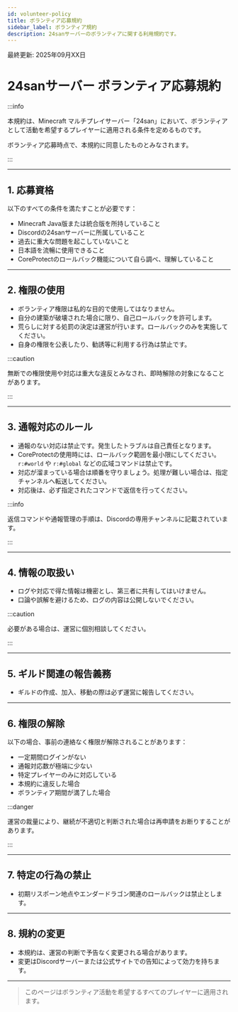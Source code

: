 ```yaml
---
id: volunteer-policy
title: ボランティア応募規約
sidebar_label: ボランティア規約
description: 24sanサーバーのボランティアに関する利用規約です。
---
```


最終更新: 2025年09月XX日

# 24sanサーバー ボランティア応募規約

:::info

本規約は、Minecraft マルチプレイサーバー「24san」において、ボランティアとして活動を希望するプレイヤーに適用される条件を定めるものです。

ボランティア応募時点で、本規約に同意したものとみなされます。

:::

---

## 1. 応募資格

以下のすべての条件を満たすことが必要です：

- Minecraft Java版または統合版を所持していること  
- Discordの24sanサーバーに所属していること  
- 過去に重大な問題を起こしていないこと  
- 日本語を流暢に使用できること  
- CoreProtectのロールバック機能について自ら調べ、理解していること

---

## 2. 権限の使用

- ボランティア権限は私的な目的で使用してはなりません。  
- 自分の建築が破壊された場合に限り、自己ロールバックを許可します。  
- 荒らしに対する処罰の決定は運営が行います。ロールバックのみを実施してください。  
- 自身の権限を公表したり、勧誘等に利用する行為は禁止です。

:::caution

無断での権限使用や対応は重大な違反とみなされ、即時解除の対象になることがあります。

:::

---

## 3. 通報対応のルール

- 通報のない対応は禁止です。発生したトラブルは自己責任となります。  
- CoreProtectの使用時には、ロールバック範囲を最小限にしてください。  
  `r:#world` や `r:#global` などの広域コマンドは禁止です。  
- 対応が溜まっている場合は順番を守りましょう。処理が難しい場合は、指定チャンネルへ転送してください。  
- 対応後は、必ず指定されたコマンドで返信を行ってください。

:::info

返信コマンドや通報管理の手順は、Discordの専用チャンネルに記載されています。

:::

---

## 4. 情報の取扱い

- ログや対応で得た情報は機密とし、第三者に共有してはいけません。  
- 口論や誤解を避けるため、ログの内容は公開しないでください。

:::caution

必要がある場合は、運営に個別相談してください。

:::

---

## 5. ギルド関連の報告義務

- ギルドの作成、加入、移動の際は必ず運営に報告してください。

---

## 6. 権限の解除

以下の場合、事前の連絡なく権限が解除されることがあります：

- 一定期間ログインがない  
- 通報対応数が極端に少ない  
- 特定プレイヤーのみに対応している  
- 本規約に違反した場合  
- ボランティア期間が満了した場合

:::danger

運営の裁量により、継続が不適切と判断された場合は再申請をお断りすることがあります。

:::

---

## 7. 特定の行為の禁止

- 初期リスポーン地点やエンダードラゴン関連のロールバックは禁止とします。

---

## 8. 規約の変更

- 本規約は、運営の判断で予告なく変更される場合があります。  
- 変更はDiscordサーバーまたは公式サイトでの告知によって効力を持ちます。

---

> このページはボランティア活動を希望するすべてのプレイヤーに適用されます。
